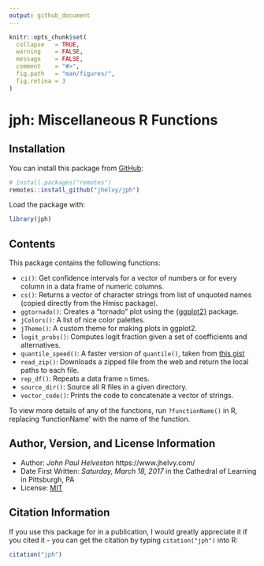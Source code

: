 ```yaml
---
output: github_document
---
```


<!-- README.md is generated from README.Rmd. Please edit that file -->

```r
knitr::opts_chunk$set(
  collapse   = TRUE,
  warning    = FALSE,
  message    = FALSE,
  comment    = "#>",
  fig.path   = "man/figures/",
  fig.retina = 3
)
```

# jph: Miscellaneous R Functions

<!-- badges: start -->

<!-- badges: end -->

## Installation

You can install this package from [GitHub](https://github.com/jhelvy/jph):

```r
# install.packages("remotes")
remotes::install_github("jhelvy/jph")
```

Load the package with:

```r
library(jph)
```

## Contents

This package contains the following functions:

* `ci()`: Get confidence intervals for a vector of numbers or for every column in a data frame of numeric columns.
* `cs()`: Returns a vector of character strings from list of unquoted names (copied directly from the Hmisc package).
* `ggtornado()`: Creates a "tornado" plot using the [{ggplot2}](https://ggplot2.tidyverse.org/) package.
* `jColors()`: A list of nice color palettes.
* `jTheme()`: A custom theme for making plots in ggplot2.
* `logit_probs()`: Computes logit fraction given a set of coefficients and alternatives.
* `quantile_speed()`: A faster version of `quantile()`, taken from [this gist](https://gist.github.com/sikli/f1775feb9736073cefee97ec81f6b193)
* `read_zip()`: Downloads a zipped file from the web and return the local paths to each file.
* `rep_df()`: Repeats a data frame `n` times.
* `source_dir()`: Source all R files in a given directory.
* `vector_code()`: Prints the code to concatenate a vector of strings.

To view more details of any of the functions, run `?functionName()` in R, replacing 'functionName' with the name of the function.

## Author, Version, and License Information

- Author: *John Paul Helveston* https://www.jhelvy.com/
- Date First Written: *Saturday, March 18, 2017* in the Cathedral of Learning in Pittsburgh, PA
- License: [MIT](https://github.com/jhelvy/jph/blob/master/LICENSE.md)

## Citation Information

If you use this package for in a publication, I would greatly appreciate it if you cited it - you can get the citation by typing `citation("jph")` into R:

```r
citation("jph")
```
